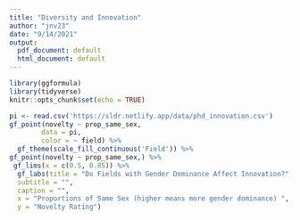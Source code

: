 ```yaml
---
title: "Diversity and Innovation"
author: "jnv23"
date: "9/14/2021"
output:
  pdf_document: default
  html_document: default
---
```


```r
library(ggformula)
library(tidyverse)
knitr::opts_chunk$set(echo = TRUE)
```

```r

pi <- read.csv('https://sldr.netlify.app/data/phd_innovation.csv')
gf_point(novelty ~ prop_same_sex,
        data = pi,
        color = ~ field) %>%
  gf_theme(scale_fill_continuous('Field')) %>%
gf_point(novelty ~ prop_same_sex,) %>%
 gf_lims(x = c(0.5, 0.85)) %>%
  gf_labs(title = "Do Fields with Gender Dominance Affect Innovation?",
  subtitle = "",
  caption = "",
  x = "Proportions of Same Sex (higher means more gender dominance) ",
  y = "Novelty Rating")

```







